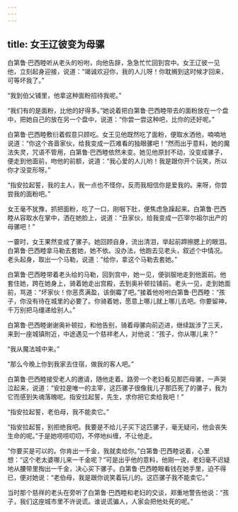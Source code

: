 ```yaml
---
---
---
```

title: 女王辽彼变为母骡
---




白第鲁·巴西睦听从老头的吩咐，向他告辞，急急忙忙回到宫中。女王辽彼一见他，立刻起身迎接，说道：“竭诚欢迎你，我的人儿呀！你耽搁到这时候才回来，可等坏我了。”

“我到伯父铺里，他拿这种面粉招待我呢。”

“我们有的是面粉，比他的好得多。”她说着把白第鲁·巴西睦带去的面粉放在一个盘中，把她自己的放在另一个盘中，说道：“你尝一尝这种吧，比你的还好呢。”

白第鲁·巴西睦敷衍着假意只顾吃。女王见他既然吃了面粉，便取水洒他，喃喃地说道：“你这个吝啬家伙，给我变成一匹难看的独眼骡吧！”然而出乎意料，她的魔法失灵，咒语不管用，白第鲁·巴西睦依然未变。她见他原封不动，没变成骡子，便走到他面前，吻他的前额，说道：“我心爱的人儿哟！我是跟你开个玩笑，所以你才没变形呀。”

“指安拉起誓，我的主人，我一点也不怪你，反而我相信你是爱我的。来呀，你尝尝我的面粉吧。”

女王毫不犹豫，抓把面粉，吃了一口，刚咽下肚，便焦虑急躁起来。白第鲁·巴西睦从容取水在掌中，洒在她脸上，说道：“丑家伙，给我变成一匹宰尔祖尔出产的母骡吧！”

一霎时，女王果然变成了骡子。她回顾自身，流出清泪，举起前蹄擦腮上的眼泪。白第鲁·巴西睦拿马勒去套她，她不依。没办法，他跑去见老头，叙述个中情况。老头起身，取出一个马勒，说道：“给你，拿这个马勒去套她。”

白第鲁·巴西睦带着老头给的马勒，回到宫中，她一见，便驯服地走到他面前。他套住她，跨在她身上，骑着她走出宫殿，去到奥补顿拉铺前。老头一见，走到她面前，骂道：“坏家伙！你恶贯满盈，该倒霉了吧。”接着他吩咐白第鲁·巴西睦：“孩子，你没有待在城里的必要了。你骑着她，愿意上哪儿就上哪儿去吧。你要留神，千万别把马缰递给别人。”

白第鲁·巴西睦谢谢奥补顿拉，和他告别，骑着母骡向前迈进，继续跋涉了三天，来到一座城镇附近，中途遇见一个慈祥老人，对他说：“孩子，你从哪儿来？”

“我从魔法城中来。”

“那么今晚上你到我家去住宿，做我的客人吧。”

白第鲁·巴西睦接受老人的邀请，随他走着。路旁一个老妇看见那匹母骡，一声哭泣起来，说道：“安拉是唯一的主宰，这匹骡子很像我儿子那匹死了的骡子，我为它而感到失魂落魄呢。指安拉起誓，先生，求你把它卖给我吧！”

“指安拉起誓，老伯母，我不能卖它。”

“指安拉起誓，别拒绝我吧。我要是不给儿子买下这匹骡子，毫无疑问，他会丧失生命的呢。”于是她唠唠叨叨，不停地纠缠，不让他走。

“你要买是可以的。你肯出一千金，我就卖给你。”白第鲁·巴西睦说着，心里想：“这个老太婆哪儿来一千金呢？”可是出乎他的意料，他刚一说，老妇毫不迟疑地从腰带里掏出一千金，决心买下骡子。白第鲁·巴西睦眼看钱在她手里，迫不得已，便对她说：“老伯母，我是跟你说笑着玩儿的。这匹骡子我不能卖它。”

当时那个慈祥的老头在旁听了白第鲁·巴西睦和老妇的交谈，郑重地警告他说：“孩子，我们这座城市里不许说谎。谁说谎骗人，人家会把他处死的呢。”